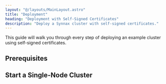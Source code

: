 ```yaml
---
layout: "@/layouts/MainLayout.astro"
title: "Deployment"
heading: "Deployment with Self-Signed Certificates"
description: "Deploy a Synnax cluster with self-signed certificates."
---
```


This guide will walk you through every step of deploying an example cluster using 
self-signed certificates.

## Prerequisites

## Start a Single-Node Cluster